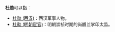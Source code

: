 '''杜勋'''可以指：

*[[杜勋_(西汉)|杜勋 (西汉)]]：西汉军事人物。
*[[杜勳_(明朝宦官)|杜勳 (明朝宦官)]]：明朝崇祯时期的尚膳监掌印太监。

{{disambig|Cat=二字杜姓人名消歧义}}